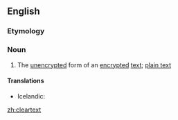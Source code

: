 ==English==

===Etymology===
{{compound|clear|text}}

===Noun===
{{en-noun|s|-}}

# {{cryptography}} The [[unencrypted]] form of an [[encrypted]] [[text]]; [[plain text]]

====Translations====
{{trans-top|unencrypted text}}
* Icelandic: {{t|is|ódulritaður texti|m}}
{{trans-mid}}
{{trans-bottom}}

[[zh:cleartext]]